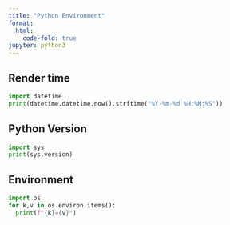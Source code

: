 ```yaml
---
title: "Python Environment"
format:
  html:
    code-fold: true
jupyter: python3
---
```

## Render time
```python
import datetime
print(datetime.datetime.now().strftime("%Y-%m-%d %H:%M:%S"))
```

## Python Version
```python
import sys
print(sys.version)
```

## Environment

```python
import os
for k,v in os.environ.items():
  print(f"{k}={v}")
```
